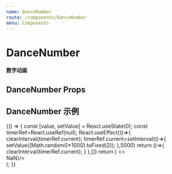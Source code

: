 ```yaml
---
name: DanceNumber
route: /components/DanceNumber
menu: Components
---
```



# DanceNumber
#### 数字动画
## DanceNumber Props

<Props of={DanceNumber} />

## DanceNumber 示例
<Playground>
    {() => {
         const [value, setValue] = React.useState(0);
         const timerRef=React.useRef(null);
         React.useEffect(()=>{
             clearInterval(timerRef.current);
             timerRef.current=setInterval(()=>{
                 setValue((Math.random()*1000).toFixed(2));
             },5000)
             return ()=>{
                clearInterval(timerRef.current);
             }
         },[])
        return (
            <>
              <div style={{ padding: 20}}>
                  <DanceNumber  endVal={100} />
              </div>
              <div style={{ padding: 20}}>
                  <DanceNumber startVal={10} endVal={200} delay={1000}
                  duration={2000} easing="linear" style={{fontSize:20,color:'red'}}/>
              </div>
              <div style={{ padding: 20}}>
                  <DanceNumber endVal={1999.99}
                  duration={2000} sep/>
              </div>
              <div style={{ padding: 20}}>
                  <DanceNumber endVal={value}/>
              </div>
              <div style={{ padding: 20}}>
                  <DanceNumber endVal={'a'} replaceNaN={<span style={{color:'red'}}>NaN</span>}/>
              </div>
            </>
        );
    }}
</Playground>